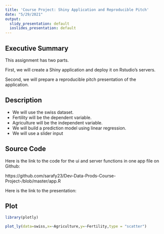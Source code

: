 ```yaml
---
title: 'Course Project: Shiny Application and Reproducible Pitch'
date: "5/29/2021"
output:
  slidy_presentation: default
  ioslides_presentation: default
---
```



## Executive Summary
This assignment has two parts. 

First, we will create a Shiny application and deploy it on Rstudio's servers. 

Second, we will prepare a reproducible pitch presentation of the application.

## Description

- We will use the swiss dataset.
- Fertility will be the dependent variable.
- Agriculture will be the independent variable.
- We will build a prediction model using linear regression.
- We will use a slider input 

## Source Code

Here is the link to the code for the ui and server functions in one app file on Github:

https://github.com/sarafy23/Dev-Data-Prods-Course-Project-/blob/master/app.R

Here is the link to the presentation:


## Plot
```r
library(plotly)

plot_ly(data=swiss,x=~Agriculture,y=~Fertility,type = "scatter")

```



